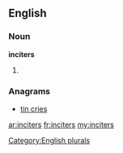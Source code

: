==English==

===Noun===
'''inciters'''

# {{plural of|[[inciter]]}}

===Anagrams===
* [[tin cries#English|tin cries]]

[[Category:English plurals]]

[[ar:inciters]]
[[fr:inciters]]
[[my:inciters]]